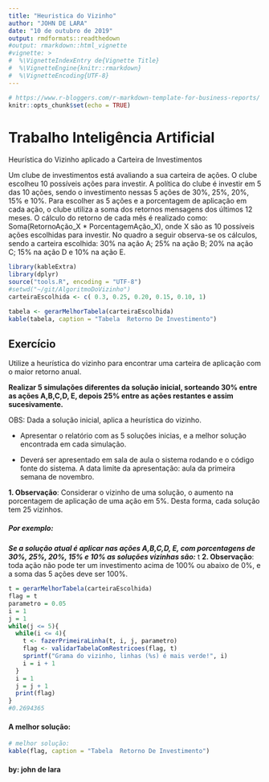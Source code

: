 ```yaml
---
title: "Heuristica do Vizinho"
author: "JOHN DE LARA"
date: "10 de outubro de 2019"
output: rmdformats::readthedown
#output: rmarkdown::html_vignette
#vignette: >
#  %\VignetteIndexEntry de{Vignette Title}
#  %\VignetteEngine{knitr::rmarkdown}
#  %\VignetteEncoding{UTF-8}
---
```


```r
# https://www.r-bloggers.com/r-markdown-template-for-business-reports/
knitr::opts_chunk$set(echo = TRUE)
```

# Trabalho Inteligência Artificial
Heurística do Vizinho aplicado a Carteira de Investimentos

Um clube de investimentos está avaliando a sua carteira de ações. O clube escolheu 10 possíveis ações para investir. 
A política do clube é investir em 5 das 10 ações, sendo o investimento nessas 5 ações de 30%, 25%, 20%, 15% e 10%. 
Para escolher as 5 ações e a porcentagem de aplicação em cada ação, o clube utiliza a soma dos retornos mensagens dos últimos 12 meses.
O cálculo do retorno de cada mês é realizado como: Soma(RetornoAção_X * PorcentagemAção_X), onde X são as 10 possíveis ações escolhidas para investir. No quadro a seguir observa-se os cálculos, sendo a carteira escolhida: 30% na ação A; 25% na ação B; 20% na ação C; 15% na ação D e 10% na ação E.


```r
library(kableExtra)
library(dplyr)
source("tools.R", encoding = "UTF-8")
#setwd("~/git/AlgoritmoDoVizinho")
carteiraEscolhida <- c( 0.3, 0.25, 0.20, 0.15, 0.10, 1)

```

```r
tabela <- gerarMelhorTabela(carteiraEscolhida)
kable(tabela, caption = "Tabela  Retorno De Investimento")
```
## Exercício
Utilize a heurística do vizinho para encontrar uma carteira de aplicação com o maior retorno anual.

**Realizar 5 simulações diferentes da solução inicial, sorteando 30% entre as ações A,B,C,D, E, depois 25% entre
as ações restantes e assim sucesivamente.** 

OBS: Dada a solução inicial, aplica a heurística do vizinho.

- Apresentar o relatório com as 5 soluções inicias, e a melhor solução encontrada em cada simulação.

- Deverá ser apresentado em sala de aula o sistema rodando e o código fonte do sistema. A data limite da
apresentação: aula da primeira semana de novembro.

**1. Observação**: Considerar o vizinho de uma solução, o aumento na porcentagem de aplicação de uma ação em
5%. Desta forma, cada solução tem 25 vizinhos. 

##### Por exemplo:
***Se a solução atual é aplicar nas ações A,B,C,D, E, com porcentagens de 30%, 25%, 20%, 15% e 10% as soluções vizinhas são:***
t
**2. Observação**: toda ação não pode ter um investimento acima de 100% ou abaixo de 0%, e a soma das 5 ações
deve ser 100%.

```r
t = gerarMelhorTabela(carteiraEscolhida)
flag = t
parametro = 0.05
i = 1
j = 1
while(j <= 5){
  while(i <= 4){
    t <- fazerPrimeiraLinha(t, i, j, parametro)
    flag <- validarTabelaComRestricoes(flag, t)
    sprintf("Grama do vizinho, linhas (%s) é mais verde!", i)
    i = i + 1
  }
  i = 1
  j = j + 1
  print(flag)
}
#0.2694365

```

#### A melhor solução:
```r
# melhor solução:
kable(flag, caption = "Tabela  Retorno De Investimento")
```


#### by: john de lara